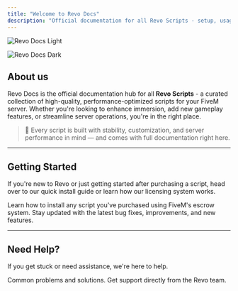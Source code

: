 ```yaml
---
title: "Welcome to Revo Docs"
description: "Official documentation for all Revo Scripts - setup, usage, and support in one place."
---
```


<img
  className="block dark:hidden"
  src="/images/hero-light.png"
  alt="Revo Docs Light"
/>

<img
  className="hidden dark:block"
  src="/images/hero-dark.png"
  alt="Revo Docs Dark"
/>

## About us

Revo Docs is the official documentation hub for all **Revo Scripts** - a curated collection of high-quality, performance-optimized scripts for your FiveM server. Whether you're looking to enhance immersion, add new gameplay features, or streamline server operations, you're in the right place.

> 🚀 Every script is built with stability, customization, and server performance in mind — and comes with full documentation right here.

---

## Getting Started

If you're new to Revo or just getting started after purchasing a script, head over to our quick install guide or learn how our licensing system works.

<CardGroup cols={2}>
  <Card title="Install a Script" icon="cloud-arrow-down" href="/general/install">
    Learn how to install any script you've purchased using FiveM's escrow system.
  </Card>
  <Card title="Script Updates" icon="rotate" href="/general/updates">
    Stay updated with the latest bug fixes, improvements, and new features.
  </Card>
</CardGroup>

---

## Need Help?

If you get stuck or need assistance, we're here to help.

<CardGroup cols={2}>
  <Card title="Troubleshooting" icon="circle-exclamation" href="/general/troubleshooting">
    Common problems and solutions.
  </Card>
  <Card title="Join Our Discord" icon="discord" href="https://discord.gg/your-server-link">
    Get support directly from the Revo team.
  </Card>
</CardGroup>